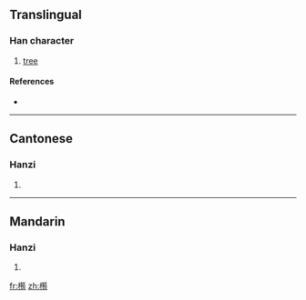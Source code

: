 ==Translingual==

===Han character===
{{Han char|rn=75|rad=木|as=12|sn=16|four=4892<sub>7</sub>|canj=木竹心日 (DHPA), X木竹心日 (XDHPA)}}

# [[tree]]

====References====
* {{Han ref|kx=0552.100|dkj=15506|dj=0941.020|hdz=21293.030|uh=6A41|ud=27201|bh=E9CE|bd=59854}}

----

==Cantonese==

===Hanzi===
{{yue-hanzi|jyut=|y=cheun4}}

# {{defn|Cantonese}}

----

==Mandarin==

===Hanzi===
{{cmn-hanzi|pin=[[xún]] ([[xun2]])|wg=hsün<sup>2</sup>}}

# {{defn|Mandarin}}

[[fr:橁]]
[[zh:橁]]